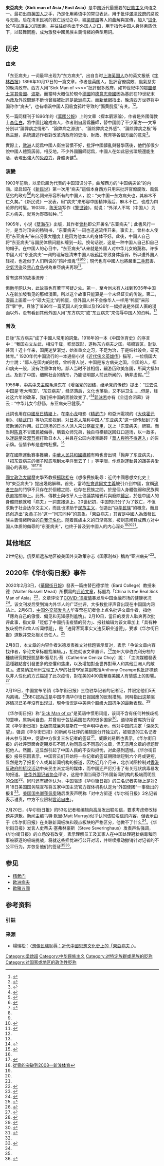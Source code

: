 {{noteTA
|1=zh-tw:鄂圖曼帝國; zh-cn:奥斯曼帝国;
}}

'''東亞病夫（Sick man of Asia / East Asia）'''是中国近代最重要的[[民族主义|民族主义]]词语之一。最初出自[[英国人|英国人]]之手，乃是化用英语中的常见表达，用于批评[[滿清政府|滿清政府]]的腐败与无能。后在清末民初的救亡运动之中，經[[梁啓超|梁啓超]]等人的曲解與宣傳，加入“[[进化论|进化论]]”与[[民族主义|民族主义]]的因素，并往往虚构出于外国人之口，用于指代中国人身体素质低下，以鼓舞同胞，成为激發中國民族主義情緒的典型用詞。

== 历史 ==

===由來===

「东亚病夫」一词最早出现为“东方病夫”，出自当时[[上海|上海]][[英国人|英国人]]办的英文报纸《[[字林西报|字林西报]]》1896年10月17日的一篇文章，作者是英国人，批評官僚腐敗、風氣惡劣的晚清政府。西方人用“Sick Man of ××××”批評很多政府，如19世紀中的[[鄂圖曼土耳其帝國|鄂圖曼土耳其帝國]]、[[波斯|波斯]]，而當時大概位於現今[[德國|德國]]的[[德意志帝國|德意志帝國]]因為基於在19世紀末內政及外政問題不斷也曾經被批評是[[歐洲病夫|歐洲病夫]]，而[[新華網|新華網]]指出，[[晚清|晚清]]西方世界将中国称作“病夫”，也有嘲讽中国人因吸食鸦片导致的“面黄肌瘦”有关。<ref name="Westerners Never Called Chinese">{{Cite web |url=http://www.chinasmack.com/2012/stories/westerners-never-called-chinese-sick-men-of-asia-reactions.html |title=-{Westerners Never Called Chinese ‘Sick Men of Asia’, Reactions}- |accessdate=2013-02-24 |archive-date=2012-11-02 |archive-url=https://web.archive.org/web/20121102180225/http://www.chinasmack.com/2012/stories/westerners-never-called-chinese-sick-men-of-asia-reactions.html |dead-url=no }}</ref><ref name="东方文化西方语">{{Cite web | url=http://news.xinhuanet.com/book/2009-03/13/content_11005320_6.htm | title=东方文化西方语 | date=2009年3月13日 | publisher=[[新华网|新华网]] | accessdate=2013年2月24日 | archive-date=2014年9月9日 | archive-url=https://web.archive.org/web/20140909042827/http://news.xinhuanet.com/book/2009-03/13/content_11005320_6.htm | dead-url=no }}</ref>。

另一篇同樣刊于1896年的《[[萬國公報|萬國公報]]》上的文章〈探本窮源論〉，作者是外國傳教士[[李佳白|李佳白]]，將中國比喻成病人，作者則自居爲醫師，替中國開了不少藥方──文章分別以“論弊病之情形”、“論弊病之源流”、“論除弊病之外感”、“論除弊病之根”等爲主題，系統講述作者對改革清政府的吏治、財政、教育等各個方面的意見<ref name="歷史新觀點：洋人沒罵過國人東亞病夫">{{Cite web |url=http://big5.gmw.cn/g2b/meiwen.gmw.cn/2012-08/06/content_4719862.htm |title=楊瑞松：〈歷史新觀點：洋人沒罵過國人東亞病夫〉 |accessdate=2013-02-24 |archive-date=2013-04-24 |archive-url=https://archive.is/20130424191848/http://big5.gmw.cn/g2b/meiwen.gmw.cn/2012-08/06/content_4719862.htm |dead-url=no }}</ref>。

實際上，[[歐洲|歐洲]]人認爲中國人衛生習慣不好，批評中國髒亂與醫學落後，他們卻很少說中國人體質孱弱。相反地，不少外國醫師認爲，中國人在如此惡劣環境還能生活，表現出強大的[[免疫力|免疫力]]，身體勇健<ref name="東亞病夫的起源">{{Cite journal | format=PDF | url=http://ejournal.stpi.narl.org.tw/NSC_INDEX/Journal/EJ0001/10004/10004-14.pdf | title=東亞病夫的起源 | journal=《科學發展》 | date=2011年4月 | issue=460期 | pages=82-83頁 | access-date=2013-02-24 | archive-date=2013-11-26 | archive-url=https://web.archive.org/web/20131126035353/http://ejournal.stpi.narl.org.tw/NSC_INDEX/Journal/EJ0001/10004/10004-14.pdf | dead-url=no }}</ref>。

===演變===
1903年前后，以梁启超为代表的中国知识分子，曲解西方的“中国病夫论”的内涵。梁启超在《[[新民说|新民说]]》第一次用“病夫”這個本身西方只用來批評官僚腐敗、風氣惡劣的政府<ref name="Westerners Never Called Chinese">{{Cite web |url=http://www.chinasmack.com/2012/stories/westerners-never-called-chinese-sick-men-of-asia-reactions.html |title=-{Westerners Never Called Chinese ‘Sick Men of Asia’, Reactions}- |accessdate=2013-02-24 |archive-date=2012-11-02 |archive-url=https://web.archive.org/web/20121102180225/http://www.chinasmack.com/2012/stories/westerners-never-called-chinese-sick-men-of-asia-reactions.html |dead-url=no }}</ref><ref name="东方文化西方语">{{Cite web | url=http://news.xinhuanet.com/book/2009-03/13/content_11005320_6.htm | title=东方文化西方语 | date=2009年3月13日 | publisher=[[新华网|新华网]] | accessdate=2013年2月24日 | archive-date=2014年9月9日 | archive-url=https://web.archive.org/web/20140909042827/http://news.xinhuanet.com/book/2009-03/13/content_11005320_6.htm | dead-url=no }}</ref>的名詞来形容所有的中国人，說：“夫中国一东方病夫也，其麻木不仁久矣。”《新民说》一发表，用“病夫”来形容中国精神落后、麻木不仁，也成为舆论界的时髦。1903年，[[陈天华|陈天华]]写作《[[s:警世钟|警世钟]]》，就说：“外洋人不骂（中国人）为东方病夫，就骂为野蛮贱种。”<ref name="东亚病夫：国人自己想象出来的民族耻辱">{{Cite web |url=http://view.news.qq.com/zt2012/dybf/bak.htm |title=东亚病夫：国人自己想象出来的民族耻辱 |access-date=2012-08-12 |archive-url=https://web.archive.org/web/20120810232345/http://view.news.qq.com/zt2012/dybf/bak.htm |archive-date=2012-08-10 |dead-url=yes }}</ref>

1905年，小说《[[孽海花|孽海花]]》出版，其作者[[曾朴|曾朴]]即公开署名“东亚病夫”；此書风行一时，是当时顶尖的畅销书，“东亚病夫”一词也迅速流传开来。事实上，曾朴本人使用“东亚病夫”来自况很大程度上是因为他本人的身体不好。此後，中国人自己将“东亚病夫”与国民体质问题纠缠到一起，换句话说，这是一种中国人自己扣自己的帽子。在中国人的心目中，“东亚病夫”从来就是外国人对中华儿女的蔑称。许多中國人对“东亚病夫”一词的理解是清末中国人吸[[鸦片|鸦片]]导致身体瘦弱，所以遭外国人轻视，也近似于人们所说的“鸦片烟鬼”<ref name="东方文化西方语" /><ref name="东亚病夫：国人自己想象出来的民族耻辱" /><ref name="中国人自称东亚病夫">{{Cite web |url=http://www.jguo.cn/article-13173-1.html |title=中国人自称“东亚病夫” |accessdate=2013-02-24 |archive-date=2013-02-08 |archive-url=https://web.archive.org/web/20130208213817/http://www.jguo.cn/article-13173-1.html |dead-url=no }}</ref>；現代也有中國人也將嚴重[[二手菸|二手菸]]害、[[空氣污染|空氣污染]]及[[黑心食品|黑心食品]]視為東亞病夫再現<ref>{{Cite web |url=http://www.brookings.edu/zh-cn/research/interviews/2013/11/25-chinese-research-cannot-ignore-tobacco-li |title=研究中國問題繞不開中國菸草 |accessdate=2014-03-24 |archive-date=2014-03-11 |archive-url=https://web.archive.org/web/20140311055659/http://www.brookings.edu/zh-cn/research/interviews/2013/11/25-chinese-research-cannot-ignore-tobacco-li |dead-url=no }}</ref>。

曾有这样的故事流传：{{quote|在1936年在[[德國|德國]][[柏林|柏林]]举行的[[第十一届奥运会|第十一届奥运会]]，[[中华民国_(大陸時期)|中國]][[1936年夏季奧林匹克運動會中華民國代表團|代表團]]參加近三十个比赛项目，代表团共140余人。后来在所有的参赛项目中，除[[撑杆跳|撑杆跳]]选手[[符保盧|符保盧]]进入复赛外，其余的参赛人在初赛就已经被遭淘汰，中国奥运会代表团全军覆没。这些中国运动员在回国途经[[新加坡|新加坡]]时，当地的报刊上发表了一幅外国人讽刺又嘲笑中国人的漫画：'''在[[奥运五环|奥运五环]]旗下，一群头蓄长辫、长袍马褂、形容枯瘦的中国人，用[[担架|担架]]扛着一个大鸭蛋，题为“东亚病夫”'''。}}

但[[新华网|新华网]]认为，此故事也有若干可疑之处。第一，至今尚未有人找到1936年中国人在新加坡看见的那幅漫画，所以这个故事只能算是一个未经证实的传说。第二，漫画上画着一个“硕大无比”的鸭蛋，但外国人并不会像华人一样用“鸭蛋”来形容“零”字。且除了1896年一篇英国人的文章以及1936年一幅据说是外国人画的漫画以外，没有看到其他外国人用“东方病夫”或“东亚病夫”来侮辱中国人的资料。<ref name="东方文化西方语" />

===普及===

日後“东方病夫”成了中國人常用的詞彙。1918年的一本《中国体育史》的序言中：“我国右文左武，相沿千载，积弱既形，遂称东方病夫之国。喧腾寰区，耻孰甚焉！近十年来，国民迷梦渐觉，始省重文之习，不足为治，于是结社设会，研究体育。”
1920年代中国流行的一本通俗小说《[[近代侠义英雄传|近代侠义英雄传]]》描写，一位俄国大力士說：“鄙人在国内的时候，曾听得人说，中国是东方病夫之国，全国的人，都和病夫一般，没有注重体育的。鄙人当时不甚相信，嗣游历欧美各国，所闻大抵如此。及到了中国，细察社会的情形，乃能证明鄙人前此所闻的，确非虚假。”<ref name="东亚病夫：国人自己想象出来的民族耻辱" />

1956年，[[中共中央主席|中共中央主席]][[毛泽东|毛泽东]]在《增强党的团结，继承党的传统》提出：“过去说中国是‘老大帝国’、‘东亚病夫’，经济落后，文化也落后，又不讲卫生……但是，经过这六年的改革，我们把中国的面貌改变了。”<ref>{{cite web | url=https://www.marxists.org/chinese/maozedong/marxist.org-chinese-mao-19560830.htm | title=《增强党的团结，继承党的传统》 | author=毛泽东 | accessdate=2014-09-08 | archive-date=2014-04-28 | archive-url=https://web.archive.org/web/20140428082355/https://www.marxists.org/chinese/maozedong/marxist.org-chinese-mao-19560830.htm | dead-url=no }}</ref>[[郭沫若|郭沫若]]亦有《全运会闭幕》诗云：“中华儿女今舒畅，东亚病夫已健康。”

此詞也用在[[中國反日情緒|中國反日情緒]]上。在[[李小龙|李小龙]]电影《[[精武門_(電影)|精武门]]》和亞洲電視的《[[大俠霍元甲|大俠霍元甲]]》、《[[精武門_(電視劇)|精武门]]》等功夫影视剧，对[[日本人|日本人]]蔑称中国人“东亚病夫”这一谬传起到了推波助澜的作用。虹口道场的日本人派人来公祭[[霍元甲|霍元甲]]，送上「东亚病夫」牌匾。而当时[[陈真|陈真]]不甘國民被侮辱，瞒着众师兄弟，独自将横额送回虹口道场，以一敌多，以[[迷踪拳|迷踪拳]]及[[双节棍|双节棍]]打败日本人；并且在公园内凌空踢碎「[[華人與狗不得進入|華人與狗不得進入]]」的告示牌。但情节却是虚构杜撰。<ref>{{Cite web|url=http://news.ifeng.com/opinion/gundong/detail_2010_11/24/3214037_0.shtml|title=“东亚病夫”真是诬蔑吗|last=|first=|website=凤凰网|access-date=2010年11月24日|archive-date=2010年11月27日|archive-url=https://web.archive.org/web/20101127001729/http://news.ifeng.com/opinion/gundong/detail_2010_11/24/3214037_0.shtml|dead-url=no}}</ref>

當在國際運動賽事獲勝，[[中華人民共和國媒體|中華人民共和國媒體]]有時也會出現「抛弃了东亚病夫」、「把东亚病夫的帽子彻底甩到太平洋里去了！」等字眼，作爲對運動員的讚美與愛國心的表現。<ref name="东方文化西方语" /><ref>{{Cite web |url=http://jnnews.jnu.edu.cn/html/2007/12/3991.htm |title=中国抛掉东亚病夫 |accessdate=2008-08-25 |archive-date=2015-04-17 |archive-url=https://web.archive.org/web/20150417055258/http://jnnews.jnu.edu.cn/html/2007/12/3991.htm |dead-url=no }}</ref><ref>[http://wc2002.sina.com.hk/cgi-bin/news/show_news.cgi?type=new&date=2008-08-01&id=1674976 從零的突破到2008—新浪体育]{{dead link|date=2017年11月 |bot=InternetArchiveBot |fix-attempted=yes }}</ref>

[[國立政治大學|國立政治大學]]歷史學系教授[[楊瑞松|楊瑞松]]在《想像民族恥辱：近代中國思想文化史上的“東亞病夫”》提出幾點解釋。首先，當時[[社會達爾文主義|社會達爾文主義]]被引介到中國，宣稱[[適者生存|適者生存]]的鬥爭不只存在於個體之間、也存在民族之間，於是個人身體強弱和民族興衰直接關聯上。此外，傳教士與改革人士倡議禁絕鴉片與廢除[[纏足|纏足]]，於是中國人的身體問題就和「病夫」一詞直接連上。20世纪初，中国知识分子为了救亡，不但求助于社会达尔文主义，而且也求助于[[民族主义|民族主义]]，创造出“[[中华民族|中华民族]]”的概念，而且还创造出“[[炎黄子孙|炎黄子孙]]”这一“同宗同种”的意象。「東亞病夫」其實是中國人為激發民族主義情緒所做的[[自我汙名化|自我汙名化]]。随着民族主义的日渐高涨，被刻意阐释成西方对中国人体质的侮辱的“东亚病夫”，也终于普及到中國人的内心深处<ref name="歷史新觀點：洋人沒罵過國人東亞病夫" /><ref name="東亞病夫的起源" /><ref name="东亚病夫：国人自己想象出来的民族耻辱" />。

== 其他地区 ==
21世纪初，[[俄罗斯远东|俄罗斯远东]]地区被美国外交政策杂志《[[國家利益_(雜誌)|国家利益]]》稱為“亚洲病夫”<ref>{{cite journal
|title = The sick man of asia: Russia's endangered Far East
|journal = The National Interest |date = Fall 2003}}</ref>。

== 2020年《华尔街日报》事件 ==
2020年2月3日，《[[華爾街日報|華爾街日報]]》發表一篇由替巴德学院（Bard College）教授米德（Walter Russell Mead）所撰寫的[[社论对页版|评论文章]]，标题為「China Is the Real Sick Man of Asia」<ref>{{Cite web|title=China Is the Real Sick Man of Asia|url=https://www.wsj.com/articles/china-is-the-real-sick-man-of-asia-11580773677|access-date=2020-02-03|last=|first=|website=華爾街日報|archive-url=https://web.archive.org/web/20200204014154/https://www.wsj.com/articles/china-is-the-real-sick-man-of-asia-11580773677|archive-date=2020-02-04|dead-url=no}}</ref>，文章评论了[[2019冠狀病毒病疫情|COVID-19疫情]]暴发后中国金融市场的健康状况<ref name="wp">{{cite news |author1=Paul Farhi |title=Wall Street Journal reporters protest ‘sick man’ headline in Wall Street Journal |url=https://www.washingtonpost.com/lifestyle/media/wall-street-journal-reporters-protest-sick-man-headline-in-wall-street-journal/2020/02/22/2435ab86-55ab-11ea-929a-64efa7482a77_story.html |accessdate=2022-04-20 |work=[[华盛顿邮报|华盛顿邮报]] |date=2020-02-23 |archiveurl=https://web.archive.org/web/20210913111818/https://www.washingtonpost.com/lifestyle/media/wall-street-journal-reporters-protest-sick-man-headline-in-wall-street-journal/2020/02/22/2435ab86-55ab-11ea-929a-64efa7482a77_story.html |archivedate=2021-09-13 |language=en |dead-url=no}}</ref>。该文刊发后受到海内外华人的广泛批评，大多数批评声音出现在中国国内网站上。2月6日，[[中国外交部发言人|中国外交部发言人]]华春莹在記者會上点名批评文章作者，指他「應為自己的傲慢、偏见和无知感到羞愧」。2月10日，當日的发言人耿爽再次批评此事，指文章「贬低了中國抗击疫情的努力」、报社编辑为该文章加上「具有种族歧视性和耸人听闻標題」，是「违背客观事实又违反职业道德」，要求《华尔街日报》道歉并查处相关责任人。<ref>{{cite news|title=肺炎疫情：“亚洲病夫”之称引发的争议|url=https://www.bbc.com/zhongwen/simp/world-51476559|accessdate=2020-02-23|work=[[BBC|BBC]]中文网|archive-date=2020-03-03|archive-url=https://web.archive.org/web/20200303042401/https://www.bbc.com/zhongwen/simp/world-51476559|dead-url=no}}</ref>

2月8日，本文章的内容作者米德发表推文对标题表示反对，表示「争论文章内容找作者，争论文章标题找编辑。」，拒绝就该文章置评。<ref name="nyt">{{Cite web|title=《华尔街日报》记者致信管理层，反对“亚洲病夫”标题|url=https://cn.nytimes.com/business/20200224/wall-street-journal-sick-man-china-headline/|access-date=2020-12-29|last=|first=|website=纽约时报|archive-url=https://web.archive.org/web/20200224224312/https://cn.nytimes.com/business/20200224/wall-street-journal-sick-man-china-headline/|archive-date=2020-02-24|dead-url=no}}</ref>加州大學伯克利分校的種族研究教授凱瑟琳·塞尼扎·蔡（Catherine Ceniza Choy）說︰「主流媒體發表這種觀點會引發更多的恐懼和焦慮，以及增加對全世界對華人和其他亞洲人的敵意」。波莫納加州州立理工大學的社會學家兼副教授Anthony Ocampo也批評標題以非人性化的方式描述了此次疫情，對在美的400萬華裔美國人有情感上的影響。<ref>{{Cite web|title=The Wall Street Journal criticized for op-ed with derogatory reference to China in title|url=https://www.nbcnews.com/news/asian-america/wall-street-journal-slammed-op-ed-derogatory-reference-china-title-n1132836|access-date=2022-04-20|work=NBC News|language=en|archive-date=2021-06-03|archive-url=https://web.archive.org/web/20210603194905/https://www.nbcnews.com/news/asian-america/wall-street-journal-slammed-op-ed-derogatory-reference-china-title-n1132836}}</ref>

2月19日，中国宣布吊销《华尔街日报》三位驻华记者的记者证，并限定他们5天内离境。<ref name=":1">{{Cite web|title=外交部：吊銷《華爾街日報》三名駐京記者的記者証|url=http://media.people.com.cn/BIG5/n1/2020/0220/c40606-31596462.html|access-date=2020-02-20|last=|first=|website=人民网|archive-url=https://web.archive.org/web/20200222014118/http://media.people.com.cn/BIG5/n1/2020/0220/c40606-31596462.html|archive-date=2020-02-22|dead-url=no}}</ref>BBC認為這是中国不滿华尔街日报回應的反制措施，同時指出这類驱逐情况已多年没有出现过，現今情況是中美两个超级大国抗争的最新表现。<ref>{{Cite news|title=中国驱逐三名外国记者 时机与世界舆论|url=https://www.bbc.com/zhongwen/simp/chinese-news-51565476|newspaper=BBC News 中文|accessdate=2022-04-20|language=zh-hans|archive-date=2020-07-31|archive-url=https://web.archive.org/web/20200731094413/https://www.bbc.com/zhongwen/simp/chinese-news-51565476}}</ref>

《华尔街日报》称"[[歐洲病夫|Sick Man of xx]]"是英语中惯用词组，该词不含有任何种族歧视的意味，属新闻自由，并曾用于包括英国在内的很多国家<ref>{{Cite web|url=https://www.wsj.com/articles/banished-in-beijing-11582157934|title=Banished in Beijing|last=|first=|website=Wall Street Journal|access-date=2020-02-20|archive-date=2020-02-20|archive-url=https://web.archive.org/web/20200220044037/https://www.wsj.com/articles/banished-in-beijing-11582157934|dead-url=no}}</ref>。道琼斯首席执行官兼《华尔街日报》出版商威廉刘易斯在一份声明中表示，他对中国的决定「深感失望」，强调《华尔街日报》的新闻与社评的编辑是分开独立的，被驱逐的三名记者并未参与其中，促请中方恢复三名记者的签证<ref name=":0">{{Cite news|title=China Expels 3 Wall Street Journal Reporters as Media Relations Sour|url=https://www.nytimes.com/2020/02/19/business/media/china-wall-street-journal.html|newspaper=The New York Times|date=2020-02-19|accessdate=2022-01-04|issn=0362-4331|language=en-US|first=Alexandra|last=Stevenson}}</ref>。威廉刘易斯也表示，《华尔街日报》的社评页面会定期发布不同人物同意或不同意的文章，但无意用文章的标题冒犯他人。然而，这显然引起了中国人民的不安和担忧，对此感到遗憾。《华尔街日报》报导原因表示，中国官员们开始将一些记者的签证期限缩短到六个月或更短，显然是为了报复个人或其新闻机构的报道，因为近几个月来，北京试图控制对[[反對逃犯條例修訂草案運動|香港反政府的抗议活动]]中亲民主派立场的媒体，而中国还严厉打击了有关冠状病毒暴发的报道。 [[驻华外国记者协会|驻华外国记者协会]]评论，这是中国当局恐吓外国新闻机构的极端而明显的企图<ref name=":0" />。同时还有媒体认为，中国驱逐《华尔街日报》的三名记者实际上是对2月18日美国国务院宣布将五家中国主流官方媒体机构认定为“外国使团”一事做出的报复<ref>{{Cite web|url=https://www.bbc.com/zhongwen/simp/world-51557712|title=美国将五家中国官媒列为“外国使团”加强限制中共在美影响力|last=|first=|website=BBC|access-date=2020-02-19|archive-date=2020-06-15|archive-url=https://web.archive.org/web/20200615174013/https://www.bbc.com/zhongwen/simp/world-51557712|dead-url=no}}</ref>。[[美国国务卿|美国国务卿]][[蓬佩奥|蓬佩奥]]随后发表声明称「对中方驱逐《华尔街日报》3名记者表示谴责，中方不应限制[[言论自由|言论自由]]」。

2月20日，《华尔街日报》的53名记者和编辑向高层发出联名信，要求考虑修改标题并道歉。新闻主编马特·默里(Matt Murray)似乎认同该联名信的内容，但表示由于《华尔街日报》在关联新闻板块和观点板块的严格区分，他做不了什么<ref name="nyt"/>。《华尔街日报》发言人史蒂夫·塞弗林豪斯（Steve Severinghaus）发表声名强调，《华尔街日报》的立场没有改变，表示理解员工及其家人在中国处理冠状病毒和同事被驱逐的极端挑战，将就这些担忧进行公开对话，并继续推动撤销针对记者的不公平行为，并恢复他们的签证<ref name="wp"/><ref>{{Cite news|title=China cancels visas of three Wall Street Journal reporters over 'Sick Man of Asia' op-ed|url=https://nationalpost.com/news/china-cancels-visas-of-three-wall-street-journal-reporters-over-sick-man-of-asia-op-ed|newspaper=National Post|date=2020-02-19|accessdate=2022-01-04|language=en|first=Bloomberg|last=News}}</ref>。

== 参见 ==
* [[精武门|精武门]]
* [[欧洲病夫|欧洲病夫]]
* [[歐豬五國|歐豬五國]]

== 参考资料 ==
=== 引註 ===
{{Reflist|32em}}
=== 来源 ===
*楊瑞松：〈[https://web.archive.org/web/20180227094204/http://140.119.115.26/bitstream/140.119/16883/1/%E6%83%B3%E5%83%8F%E6%B0%91%E6%97%8F%E6%81%A5%E8%BE%B1%EF%BC%9A%E8%BF%91%E4%BB%A3%E4%B8%AD%E5%9C%8B%E6%80%9D%E6%83%B3%E6%96%87%E5%8C%96%E5%8F%B2%E4%B8%8A%E7%9A%84%E3%80%8C%E6%9D%B1%E4%BA%9E%E7%97%85%E5%A4%AB%E3%80%8D-%E6%A5%8A%E7%91%9E%E6%9D%BE.pdf 想像民族恥辱：近代中國思想文化史上的「東亞病夫」]〉。

[[Category:梁啟超|Category:梁啟超]]
[[Category:中华民族主义|Category:中华民族主义]]
[[Category:对特定族群或民族的贬称|Category:对特定族群或民族的贬称]]
[[Category:对国家或地区的政治性贬称|Category:对国家或地区的政治性贬称]]